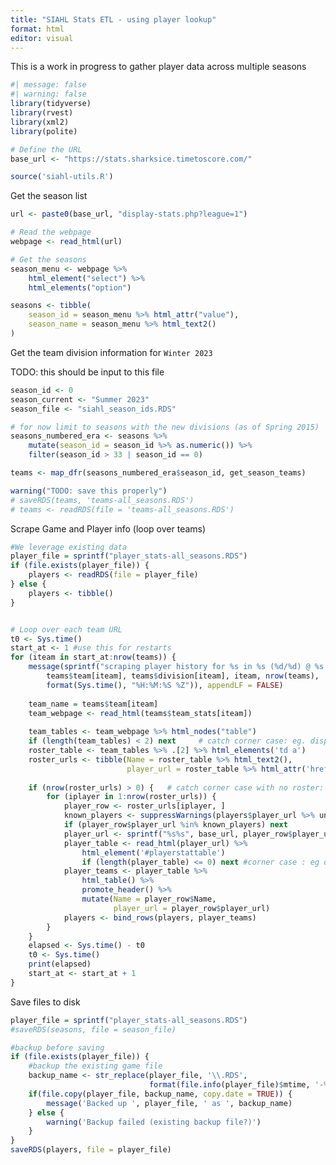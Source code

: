 ```yaml
---
title: "SIAHL Stats ETL - using player lookup"
format: html
editor: visual
---
```


This is a work in progress to gather player data across multiple seasons

```r
#| message: false
#| warning: false
library(tidyverse)
library(rvest)
library(xml2)
library(polite)

# Define the URL
base_url <- "https://stats.sharksice.timetoscore.com/"

source('siahl-utils.R')
```

Get the season list

```r
url <- paste0(base_url, "display-stats.php?league=1")

# Read the webpage
webpage <- read_html(url)

# Get the seasons
season_menu <- webpage %>%
    html_element("select") %>% 
    html_elements("option")

seasons <- tibble(
    season_id = season_menu %>% html_attr("value"),
    season_name = season_menu %>% html_text2()
)
```

Get the team division information for `Winter 2023`

TODO: this should be input to this file

```r
season_id <- 0
season_current <- "Summer 2023" 
season_file <- "siahl_season_ids.RDS"

# for now limit to seasons with the new divisions (as of Spring 2015)
seasons_numbered_era <- seasons %>% 
    mutate(season_id = season_id %>% as.numeric()) %>% 
    filter(season_id > 33 | season_id == 0)

teams <- map_dfr(seasons_numbered_era$season_id, get_season_teams)

warning("TODO: save this properly")
# saveRDS(teams, 'teams-all_seasons.RDS')
# teams <- readRDS(file = 'teams-all_seasons.RDS')
```

Scrape Game and Player info (loop over teams)

```r
#We leverage existing data
player_file = sprintf("player_stats-all_seasons.RDS")
if (file.exists(player_file)) {
    players <- readRDS(file = player_file)
} else {
    players <- tibble()
}


# Loop over each team URL
t0 <- Sys.time()
start_at <- 1 #use this for restarts
for (iteam in start_at:nrow(teams)) {
    message(sprintf("scraping player history for %s in %s (%d/%d) @ %s... ", 
        teams$team[iteam], teams$division[iteam], iteam, nrow(teams),
        format(Sys.time(), "%H:%M:%S %Z")), appendLF = FALSE)
    
    team_name = teams$team[iteam]
    team_webpage <- read_html(teams$team_stats[iteam])
    
    team_tables <- team_webpage %>% html_nodes("table")
    if (length(team_tables) < 2) next     # catch corner case: eg. display-schedule?team=2711&season=48&league=1&stat_class=1
    roster_table <- team_tables %>% .[2] %>% html_elements('td a') 
    roster_urls <- tibble(Name = roster_table %>% html_text2(),
                          player_url = roster_table %>% html_attr('href'))
    
    if (nrow(roster_urls) > 0) {   # catch corner case with no roster: https://stats.sharksice.timetoscore.com/display-schedule?team=4686&season=51&league=1&stat_class=1
        for (iplayer in 1:nrow(roster_urls)) {
            player_row <- roster_urls[iplayer, ]
            known_players <- suppressWarnings(players$player_url %>% unique)
            if (player_row$player_url %in% known_players) next
            player_url <- sprintf("%s%s", base_url, player_row$player_url)
            player_table <- read_html(player_url) %>% 
                html_element('#playerstattable') 
                if (length(player_table) <= 0) next #corner case : eg display-player-stats.php?player=59562
            player_teams <- player_table %>% 
                html_table() %>% 
                promote_header() %>% 
                mutate(Name = player_row$Name,
                       player_url = player_row$player_url)
            players <- bind_rows(players, player_teams)
        }
    }
    elapsed <- Sys.time() - t0
    t0 <- Sys.time()
    print(elapsed)
    start_at <- start_at + 1
}

```

Save files to disk

```r
player_file = sprintf("player_stats-all_seasons.RDS")
#saveRDS(seasons, file = season_file)

#backup before saving
if (file.exists(player_file)) {
    #backup the existing game file
    backup_name <- str_replace(player_file, '\\.RDS', 
                               format(file.info(player_file)$mtime, '-%Y-%m-%d-%H%M%S.RDS'))
    if(file.copy(player_file, backup_name, copy.date = TRUE)) {
        message('Backed up ', player_file, ' as ', backup_name)
    } else {
        warning('Backup failed (existing backup file?)')
    }
}
saveRDS(players, file = player_file)

```
